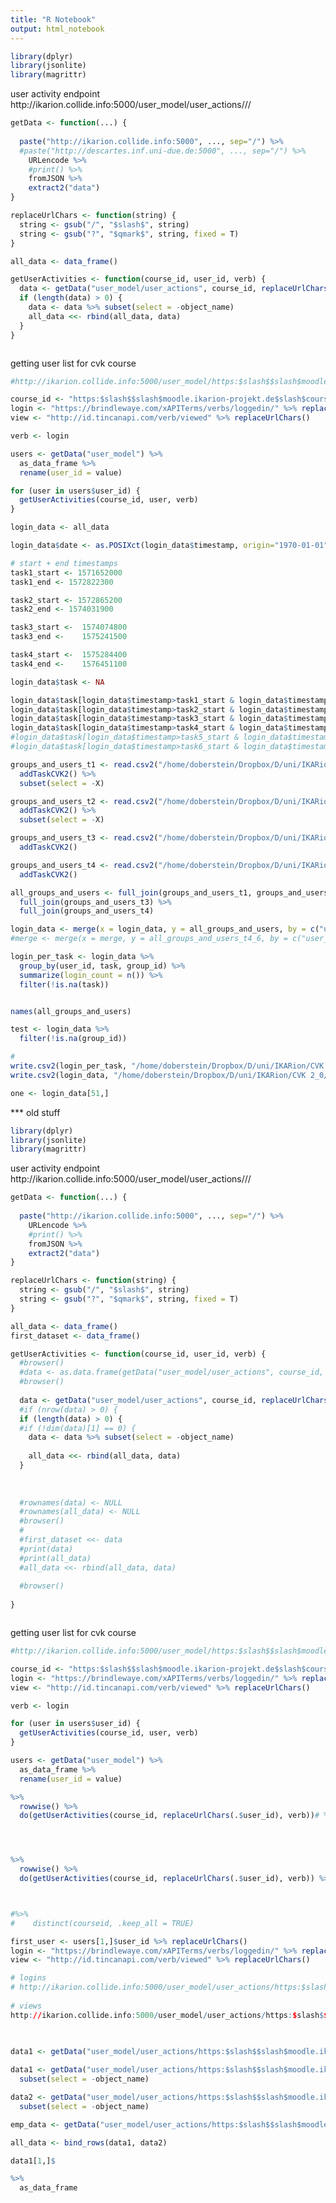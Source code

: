 ```yaml
---
title: "R Notebook"
output: html_notebook
---
```


```r
library(dplyr)
library(jsonlite)
library(magrittr)
```
user activity endpoint
http://ikarion.collide.info:5000/user_model/user_actions/<course_id>/<user_id>/<verb>

```r
getData <- function(...) {
  
  paste("http://ikarion.collide.info:5000", ..., sep="/") %>%
  #paste("http://descartes.inf.uni-due.de:5000", ..., sep="/") %>%
    URLencode %>%
    #print() %>% 
    fromJSON %>%
    extract2("data")
}

replaceUrlChars <- function(string) {
  string <- gsub("/", "$slash$", string)
  string <- gsub("?", "$qmark$", string, fixed = T)
}

all_data <- data_frame()

getUserActivities <- function(course_id, user_id, verb) {
  data <- getData("user_model/user_actions", course_id, replaceUrlChars(user_id), verb)
  if (length(data) > 0) {
    data <- data %>% subset(select = -object_name)
    all_data <<- rbind(all_data, data)
  }
}



```


getting user list for cvk course
```r
#http://ikarion.collide.info:5000/user_model/https:$slash$$slash$moodle.ikarion-projekt.de$slash$course$slash$view.php$qmark$id=11

course_id <- "https:$slash$$slash$moodle.ikarion-projekt.de$slash$course$slash$view.php$qmark$id=22"
login <- "https://brindlewaye.com/xAPITerms/verbs/loggedin/" %>% replaceUrlChars()
view <- "http://id.tincanapi.com/verb/viewed" %>% replaceUrlChars()

verb <- login

users <- getData("user_model") %>% 
  as_data_frame %>% 
  rename(user_id = value)

for (user in users$user_id) {
  getUserActivities(course_id, user, verb)
}
```

```r
login_data <- all_data 

login_data$date <- as.POSIXct(login_data$timestamp, origin="1970-01-01")

# start + end timestamps
task1_start <- 1571652000
task1_end <- 1572822300

task2_start <- 1572865200
task2_end <- 1574031900

task3_start <-  1574074800
task3_end <-    1575241500

task4_start <-  1575284400
task4_end <-    1576451100

login_data$task <- NA

login_data$task[login_data$timestamp>task1_start & login_data$timestamp<task1_end] <- "task1"
login_data$task[login_data$timestamp>task2_start & login_data$timestamp<task2_end] <- "task2"
login_data$task[login_data$timestamp>task3_start & login_data$timestamp<task3_end] <- "task3"
login_data$task[login_data$timestamp>task4_start & login_data$timestamp<task4_end] <- "task4"
#login_data$task[login_data$timestamp>task5_start & login_data$timestamp<task5_end] <- "task5"
#login_data$task[login_data$timestamp>task6_start & login_data$timestamp<task6_end] <- "task6"

```

```r

groups_and_users_t1 <- read.csv2("/home/doberstein/Dropbox/D/uni/IKARion/CVK 2_0/analysis/task1_groups_and_users.csv", stringsAsFactors = F) %>% 
  addTaskCVK2() %>% 
  subset(select = -X)

groups_and_users_t2 <- read.csv2("/home/doberstein/Dropbox/D/uni/IKARion/CVK 2_0/analysis/task2_groups_and_users.csv", stringsAsFactors = F) %>% 
  addTaskCVK2() %>% 
  subset(select = -X)

groups_and_users_t3 <- read.csv2("/home/doberstein/Dropbox/D/uni/IKARion/CVK 2_0/analysis/task3_groups_and_users.csv", stringsAsFactors = F) %>% 
  addTaskCVK2()

groups_and_users_t4 <- read.csv2("/home/doberstein/Dropbox/D/uni/IKARion/CVK 2_0/analysis/task4_groups_and_users.csv", stringsAsFactors = F) %>% 
  addTaskCVK2()

all_groups_and_users <- full_join(groups_and_users_t1, groups_and_users_t2) %>% 
  full_join(groups_and_users_t3) %>% 
  full_join(groups_and_users_t4)

login_data <- merge(x = login_data, y = all_groups_and_users, by = c("user_id", "task"), all.x = T)
#merge <- merge(x = merge, y = all_groups_and_users_t4_6, by = c("user_id", "task"), all.x = T)

login_per_task <- login_data %>% 
  group_by(user_id, task, group_id) %>% 
  summarize(login_count = n()) %>% 
  filter(!is.na(task))


names(all_groups_and_users)

test <- login_data %>% 
  filter(!is.na(group_id))

# 
write.csv2(login_per_task, "/home/doberstein/Dropbox/D/uni/IKARion/CVK 2_0/analysis/CVK_WS_19_20_login_per_task.csv", row.names = F)
write.csv2(login_data, "/home/doberstein/Dropbox/D/uni/IKARion/CVK 2_0/analysis/CVK_WS_19_20_login_dataset.csv", row.names = F)

```



```r
one <- login_data[51,]
```

























*** old stuff

```r
library(dplyr)
library(jsonlite)
library(magrittr)
```
user activity endpoint
http://ikarion.collide.info:5000/user_model/user_actions/<course_id>/<user_id>/<verb>

```r
getData <- function(...) {
  
  paste("http://ikarion.collide.info:5000", ..., sep="/") %>%
    URLencode %>%
    #print() %>% 
    fromJSON %>%
    extract2("data")
}

replaceUrlChars <- function(string) {
  string <- gsub("/", "$slash$", string)
  string <- gsub("?", "$qmark$", string, fixed = T)
}

all_data <- data_frame()
first_dataset <- data_frame()

getUserActivities <- function(course_id, user_id, verb) {
  #browser()
  #data <- as.data.frame(getData("user_model/user_actions", course_id, user_id, verb))
  #browser()
  
  data <- getData("user_model/user_actions", course_id, replaceUrlChars(user_id), verb)
  #if (nrow(data) > 0) {
  if (length(data) > 0) {
  #if (!dim(data)[1] == 0) {
    data <- data %>% subset(select = -object_name)
    
    all_data <<- rbind(all_data, data)
  }
  
    
  
  #rownames(data) <- NULL
  #rownames(all_data) <- NULL
  #browser()
  #
  #first_dataset <<- data
  #print(data)
  #print(all_data)
  #all_data <<- rbind(all_data, data)
  
  #browser()
  
}



```


getting user list for cvk course
```r
#http://ikarion.collide.info:5000/user_model/https:$slash$$slash$moodle.ikarion-projekt.de$slash$course$slash$view.php$qmark$id=11

course_id <- "https:$slash$$slash$moodle.ikarion-projekt.de$slash$course$slash$view.php$qmark$id=11"
login <- "https://brindlewaye.com/xAPITerms/verbs/loggedin/" %>% replaceUrlChars()
view <- "http://id.tincanapi.com/verb/viewed" %>% replaceUrlChars()

verb <- login

for (user in users$user_id) {
  getUserActivities(course_id, user, verb)
}

users <- getData("user_model") %>% 
  as_data_frame %>% 
  rename(user_id = value)

%>% 
  rowwise() %>% 
  do(getUserActivities(course_id, replaceUrlChars(.$user_id), verb))# %>% ungroup()




%>% 
  rowwise() %>% 
  do(getUserActivities(course_id, replaceUrlChars(.$user_id), verb)) %>% ungroup()



#%>% 
#    distinct(courseid, .keep_all = TRUE)
```

```r
first_user <- users[1,]$user_id %>% replaceUrlChars()
login <- "https://brindlewaye.com/xAPITerms/verbs/loggedin/" %>% replaceUrlChars()
view <- "http://id.tincanapi.com/verb/viewed" %>% replaceUrlChars()

# logins
# http://ikarion.collide.info:5000/user_model/user_actions/https:$slash$$slash$moodle.ikarion-projekt.de$slash$course$slash$view.php$qmark$id=11/nlrrOSj7CO4Pk21IIcDnog==/https:$slash$$slash$brindlewaye.com$slash$xAPITerms$slash$verbs$slash$loggedin$slash$
  
# views
http://ikarion.collide.info:5000/user_model/user_actions/https:$slash$$slash$moodle.ikarion-projekt.de$slash$course$slash$view.php$qmark$id=11/nlrrOSj7CO4Pk21IIcDnog==/http:$slash$$slash$id.tincanapi.com$slash$verb$slash$viewed
  
  
```


```r
data1 <- getData("user_model/user_actions/https:$slash$$slash$moodle.ikarion-projekt.de$slash$course$slash$view.php$qmark$id=11/nlrrOSj7CO4Pk21IIcDnog==/https:$slash$$slash$brindlewaye.com$slash$xAPITerms$slash$verbs$slash$loggedin$slash$") 

data1 <- getData("user_model/user_actions/https:$slash$$slash$moodle.ikarion-projekt.de$slash$course$slash$view.php$qmark$id=11", replaceUrlChars(users[1,]$user_id), "https:$slash$$slash$brindlewaye.com$slash$xAPITerms$slash$verbs$slash$loggedin$slash$") %>% 
  subset(select = -object_name)

data2 <- getData("user_model/user_actions/https:$slash$$slash$moodle.ikarion-projekt.de$slash$course$slash$view.php$qmark$id=11", replaceUrlChars(users[2,]$user_id), "https:$slash$$slash$brindlewaye.com$slash$xAPITerms$slash$verbs$slash$loggedin$slash$") %>% 
  subset(select = -object_name)

emp_data <- getData("user_model/user_actions/https:$slash$$slash$moodle.ikarion-projekt.de$slash$course$slash$view.php$qmark$id=11/EA12iYsCduiMrz+xSdFQjQ==/https:$slash$$slash$brindlewaye.com$slash$xAPITerms$slash$verbs$slash$loggedin$slash$")

all_data <- bind_rows(data1, data2)

data1[1,]$

%>% 
  as_data_frame
```
